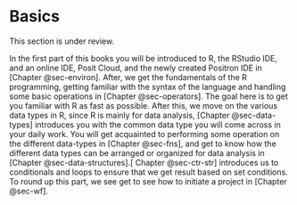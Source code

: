 # Basics {#sec-basics}

:::{.callout-tip}
This section is under review.
:::


In the first part of this books you will be introduced to R, the RStudio IDE, and an online IDE, Posit Cloud, and the newly created Positron IDE in [Chapter @sec-environ]. After, we get the fundamentals of the R programming, getting familiar with the syntax of the language and handling some basic operations in [Chapter @sec-operators]. The goal here is to get you familiar with R as fast as possible. After this, we move on the various data types in R, since R is mainly for data analysis, [Chapter @sec-data-types] introduces you with the common data type you will come across in your daily work. You will get acquainted to performing some operation on the different data-types in [Chapter @sec-fns], and get to know how the different data types can be arranged or organized for data analysis in [Chapter @sec-data-structures].[ Chapter @sec-ctr-str] introduces us to conditionals and loops to ensure that we get result based on set conditions. To round up this part, we see get to see how to initiate a project in [Chapter @sec-wf].